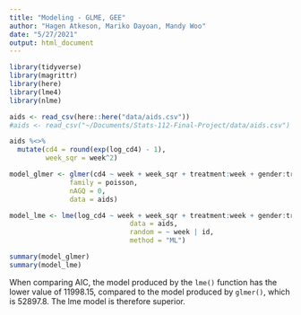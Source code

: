 ```yaml
---
title: "Modeling - GLME, GEE"
author: "Hagen Atkeson, Mariko Dayoan, Mandy Woo"
date: "5/27/2021"
output: html_document
---
```


```r
library(tidyverse)
library(magrittr)
library(here)
library(lme4)
library(nlme)
```

```r
aids <- read_csv(here::here("data/aids.csv"))
#aids <- read_csv("~/Documents/Stats-112-Final-Project/data/aids.csv")

aids %<>% 
  mutate(cd4 = round(exp(log_cd4) - 1),
         week_sqr = week^2)

model_glmer <- glmer(cd4 ~ week + week_sqr + treatment:week + gender:treatment + age:treatment + (1 + week | id),
               family = poisson,
               nAGQ = 0,
               data = aids)

model_lme <- lme(log_cd4 ~ week + week_sqr + treatment:week + gender:treatment + age:treatment,
                              data = aids,
                              random = ~ week | id,
                              method = "ML")

summary(model_glmer)
summary(model_lme)
```
When comparing AIC, the model produced by the `lme()` function has the lower value of 11998.15, compared to the model produced by `glmer()`, which is 52897.8. The lme model is therefore superior.
